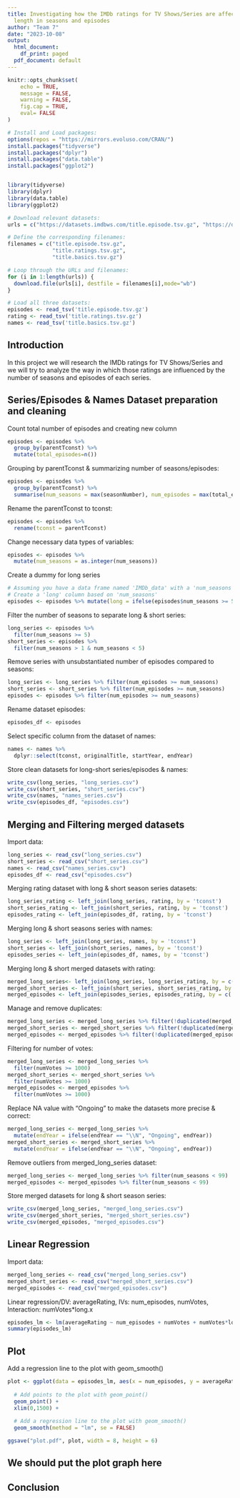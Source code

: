 ```yaml
---
title: Investigating how the IMDb ratings for TV Shows/Series are affected by their
  length in seasons and episodes
author: "Team 7"
date: "2023-10-08"
output:
  html_document:
    df_print: paged
  pdf_document: default
---
```


```r
knitr::opts_chunk$set(
	echo = TRUE,
	message = FALSE,
	warning = FALSE,
	fig.cap = TRUE,
	eval= FALSE
)
```

```r
# Install and Load packages:
options(repos = "https://mirrors.evoluso.com/CRAN/")  
install.packages("tidyverse")
install.packages("dplyr")
install.packages("data.table")
install.packages("ggplot2")


library(tidyverse)
library(dplyr)
library(data.table)
library(ggplot2)
```

```r
# Download relevant datasets: 
urls = c("https://datasets.imdbws.com/title.episode.tsv.gz", "https://datasets.imdbws.com/title.ratings.tsv.gz", "https://datasets.imdbws.com/title.basics.tsv.gz")

# Define the corresponding filenames: 
filenames = c("title.episode.tsv.gz",
              "title.ratings.tsv.gz",
              "title.basics.tsv.gz")

# Loop through the URLs and filenames: 
for (i in 1:length(urls)) {
  download.file(urls[i], destfile = filenames[i],mode="wb")
}

# Load all three datasets: 
episodes <- read_tsv('title.episode.tsv.gz')
rating <- read_tsv('title.ratings.tsv.gz')
names <- read_tsv('title.basics.tsv.gz')
```

## Introduction

In this project we will research the IMDb ratings for TV Shows/Series and we will try to analyze the way in which those ratings are influenced by the number of seasons and episodes of each series.


## Series/Episodes & Names Dataset preparation and cleaning

Count total number of episodes and creating new column
```r
episodes <- episodes %>% 
  group_by(parentTconst) %>% 
  mutate(total_episodes=n())
```

Grouping by parentTconst & summarizing number of seasons/episodes:
```r
episodes <- episodes %>% 
  group_by(parentTconst) %>% 
  summarise(num_seasons = max(seasonNumber), num_episodes = max(total_episodes))
```

Rename the parentTconst to tconst:
```r
episodes <- episodes %>% 
  rename(tconst = parentTconst)
```

Change necessary data types of variables: 
```r
episodes <- episodes %>% 
  mutate(num_seasons = as.integer(num_seasons))
```

Create a dummy for long series
```r
# Assuming you have a data frame named 'IMDb_data' with a 'num_seasons' column
# Create a 'long' column based on 'num_seasons'
episodes <- episodes %>% mutate(long = ifelse(episodes$num_seasons >= 5, 1, 0))
```

Filter the number of seasons to separate long & short series: 
```r
long_series <- episodes %>%
  filter(num_seasons >= 5)
short_series <- episodes %>% 
  filter(num_seasons > 1 & num_seasons < 5)
```

Remove series with unsubstantiated number of episodes compared to seasons:
```r
long_series <- long_series %>% filter(num_episodes >= num_seasons)
short_series <- short_series %>% filter(num_episodes >= num_seasons)
episodes <- episodes %>% filter(num_episodes >= num_seasons)
```

Rename dataset episodes:
```r
episodes_df <- episodes
```

Select specific column from the dataset of names: 
```r
names <- names %>%
  dplyr::select(tconst, originalTitle, startYear, endYear)
```

Store clean datasets for long-short series/episodes & names: 
```r
write_csv(long_series, "long_series.csv")
write_csv(short_series, "short_series.csv")
write_csv(names, "names_series.csv")
write_csv(episodes_df, "episodes.csv")
```

## Merging and Filtering merged datasets

Import data:
```r
long_series <- read_csv("long_series.csv")
short_series <- read_csv("short_series.csv")
names <- read_csv("names_series.csv")
episodes_df <- read_csv("episodes.csv")
```

Merging rating dataset with long & short season series datasets:
```r
long_series_rating <- left_join(long_series, rating, by = 'tconst')
short_series_rating <- left_join(short_series, rating, by = 'tconst')
episodes_rating <- left_join(episodes_df, rating, by = 'tconst')
```

Merging long & short seasons series with names:
```r
long_series <- left_join(long_series, names, by = 'tconst')
short_series <- left_join(short_series, names, by = 'tconst')
episodes_series <- left_join(episodes_df, names, by = 'tconst')
```

Merging long & short merged datasets with rating:
```r
merged_long_series<- left_join(long_series, long_series_rating, by = c('tconst', 'num_seasons', 'num_episodes'))
merged_short_series <- left_join(short_series, short_series_rating, by = c('tconst', 'num_seasons', 'num_episodes'))
merged_episodes <- left_join(episodes_series, episodes_rating, by = c('tconst', 'num_seasons', 'num_episodes'))
```

Manage and remove duplicates: 
```r
merged_long_series <- merged_long_series %>% filter(!duplicated(merged_long_series))
merged_short_series <- merged_short_series %>% filter(!duplicated(merged_short_series))
merged_episodes <- merged_episodes %>% filter(!duplicated(merged_episodes))
```

Filtering for number of votes: 
```r
merged_long_series <- merged_long_series %>% 
  filter(numVotes >= 1000)
merged_short_series <- merged_short_series %>%
  filter(numVotes >= 1000)
merged_episodes <- merged_episodes %>%
  filter(numVotes >= 1000)
```

Replace NA value with "Ongoing" to make the datasets more precise & correct: 
```r
merged_long_series <- merged_long_series %>%
  mutate(endYear = ifelse(endYear == "\\N", "Ongoing", endYear))
merged_short_series <- merged_short_series %>% 
  mutate(endYear = ifelse(endYear == "\\N", "Ongoing", endYear))
```

Remove outliers from merged_long_series dataset: 
```r
merged_long_series <- merged_long_series %>% filter(num_seasons < 99)
merged_episodes <- merged_episodes %>% filter(num_seasons < 99)
```

Store merged datasets for long & short season series: 
```r
write_csv(merged_long_series, "merged_long_series.csv")
write_csv(merged_short_series, "merged_short_series.csv")
write_csv(merged_episodes, "merged_episodes.csv")
```

## Linear Regression

Import data:
```r
merged_long_series <- read_csv("merged_long_series.csv")
merged_short_series <- read_csv("merged_short_series.csv")
merged_episodes <- read_csv("merged_episodes.csv")
```

Linear regression/DV: averageRating, IVs: num_episodes, numVotes, Interaction: numVotes*long.x 
```r
episodes_lm <- lm(averageRating ~ num_episodes + numVotes + numVotes*long.x, data = merged_episodes)
summary(episodes_lm)
```

## Plot 

Add a regression line to the plot with geom_smooth()
```r
plot <- ggplot(data = episodes_lm, aes(x = num_episodes, y = averageRating)) +
  
  # Add points to the plot with geom_point()
  geom_point() +
  xlim(0,1500) +
  
  # Add a regression line to the plot with geom_smooth()
  geom_smooth(method = "lm", se = FALSE)

ggsave("plot.pdf", plot, width = 8, height = 6)
```

## We should put the plot graph here

## Conclusion
